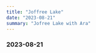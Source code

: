 ```yaml
---
title: "Joffree Lake"
date: "2023-08-21"
summary: "Jofree Lake with Ara"
---
```


### 2023-08-21

<div className="mx-auto max-w-lg">
  <BlurImage
    url="https://images.jaeungkim.com/blog/personal/2023-aug-joffree/2023joffree1.jpeg"
    alt="2023-joffree-1"
  />
  <BlurImage
    url="https://images.jaeungkim.com/blog/personal/2023-aug-joffree/2023joffree2.jpeg"
    alt="2023-joffree-2"
  />
  <BlurImage
    url="https://images.jaeungkim.com/blog/personal/2023-aug-joffree/2023joffree3.jpeg"
    alt="2023-joffree-3"
  />
  <BlurImage
    url="https://images.jaeungkim.com/blog/personal/2023-aug-joffree/2023joffree4.jpeg"
    alt="2023-joffree-4"
  />
  <BlurImage
    url="https://images.jaeungkim.com/blog/personal/2023-aug-joffree/2023joffree5.jpeg"
    alt="2023-joffree-5"
  />
  <BlurImage
    url="https://images.jaeungkim.com/blog/personal/2023-aug-joffree/2023joffree6.jpeg"
    alt="2023-joffree-6"
  />
  <BlurImage
    url="https://images.jaeungkim.com/blog/personal/2023-aug-joffree/2023joffree7.jpeg"
    alt="2023-joffree-7"
  />
  <BlurImage
    url="https://images.jaeungkim.com/blog/personal/2023-aug-joffree/2023joffree8.jpeg"
    alt="2023-joffree-8"
  />
  <BlurImage
    url="https://images.jaeungkim.com/blog/personal/2023-aug-joffree/2023joffree9.jpeg"
    alt="2023-joffree-9"
  />
  <BlurImage
    url="https://images.jaeungkim.com/blog/personal/2023-aug-joffree/2023joffree10.jpeg"
    alt="2023-joffree-10"
  />
  <BlurImage
    url="https://images.jaeungkim.com/blog/personal/2023-aug-joffree/2023joffree11.jpeg"
    alt="2023-joffree-11"
  />
  <BlurImage
    url="https://images.jaeungkim.com/blog/personal/2023-aug-joffree/2023joffree12.jpeg"
    alt="2023-joffree-12"
  />
  <BlurImage
    url="https://images.jaeungkim.com/blog/personal/2023-aug-joffree/2023joffree13.jpeg"
    alt="2023-joffree-13"
  />
  <BlurImage
    url="https://images.jaeungkim.com/blog/personal/2023-aug-joffree/2023joffree14.jpeg"
    alt="2023-joffree-14"
  />
  <BlurImage
    url="https://images.jaeungkim.com/blog/personal/2023-aug-joffree/2023joffree15.jpeg"
    alt="2023-joffree-15"
  />
  <BlurImage
    url="https://images.jaeungkim.com/blog/personal/2023-aug-joffree/2023joffree16.jpeg"
    alt="2023-joffree-16"
  />
  <BlurImage
    url="https://images.jaeungkim.com/blog/personal/2023-aug-joffree/2023joffree17.jpeg"
    alt="2023-joffree-17"
  />
  <BlurImage
    url="https://images.jaeungkim.com/blog/personal/2023-aug-joffree/2023joffree18.jpeg"
    alt="2023-joffree-18"
  />
  <BlurImage
    url="https://images.jaeungkim.com/blog/personal/2023-aug-joffree/2023joffree19.jpeg"
    alt="2023-joffree-19"
  />
  <BlurImage
    url="https://images.jaeungkim.com/blog/personal/2023-aug-joffree/2023joffree20.jpeg"
    alt="2023-joffree-20"
  />
  <BlurImage
    url="https://images.jaeungkim.com/blog/personal/2023-aug-joffree/2023joffree21.jpeg"
    alt="2023-joffree-21"
  />
  <BlurImage
    url="https://images.jaeungkim.com/blog/personal/2023-aug-joffree/2023joffree22.jpeg"
    alt="2023-joffree-22"
  />
  <BlurImage
    url="https://images.jaeungkim.com/blog/personal/2023-aug-joffree/2023joffree23.jpeg"
    alt="2023-joffree-23"
  />
  <BlurImage
    url="https://images.jaeungkim.com/blog/personal/2023-aug-joffree/2023joffree24.jpeg"
    alt="2023-joffree-24"
  />
  <BlurImage
    url="https://images.jaeungkim.com/blog/personal/2023-aug-joffree/2023joffree25.jpeg"
    alt="2023-joffree-25"
  />
  <BlurImage
    url="https://images.jaeungkim.com/blog/personal/2023-aug-joffree/2023joffree26.jpeg"
    alt="2023-joffree-26"
  />
  <BlurImage
    url="https://images.jaeungkim.com/blog/personal/2023-aug-joffree/2023joffree27.jpeg"
    alt="2023-joffree-27"
  />
  <BlurImage
    url="https://images.jaeungkim.com/blog/personal/2023-aug-joffree/2023joffree28.jpeg"
    alt="2023-joffree-28"
  />
  <BlurImage
    url="https://images.jaeungkim.com/blog/personal/2023-aug-joffree/2023joffree29.jpeg"
    alt="2023-joffree-29"
  />
  <BlurImage
    url="https://images.jaeungkim.com/blog/personal/2023-aug-joffree/2023joffree30.jpeg"
    alt="2023-joffree-30"
  />
  <BlurImage
    url="https://images.jaeungkim.com/blog/personal/2023-aug-joffree/2023joffree31.jpeg"
    alt="2023-joffree-31"
  />
  <BlurImage
    url="https://images.jaeungkim.com/blog/personal/2023-aug-joffree/2023joffree32.jpeg"
    alt="2023-joffree-32"
  />
  <BlurImage
    url="https://images.jaeungkim.com/blog/personal/2023-aug-joffree/2023joffree33.jpeg"
    alt="2023-joffree-33"
  />
  <BlurImage
    url="https://images.jaeungkim.com/blog/personal/2023-aug-joffree/2023joffree34.jpeg"
    alt="2023-joffree-34"
  />
  <BlurImage
    url="https://images.jaeungkim.com/blog/personal/2023-aug-joffree/2023joffree35.jpeg"
    alt="2023-joffree-35"
  />
  <BlurImage
    url="https://images.jaeungkim.com/blog/personal/2023-aug-joffree/2023joffree36.jpeg"
    alt="2023-joffree-36"
  />
  <BlurImage
    url="https://images.jaeungkim.com/blog/personal/2023-aug-joffree/2023joffree37.jpeg"
    alt="2023-joffree-37"
  />
  <BlurImage
    url="https://images.jaeungkim.com/blog/personal/2023-aug-joffree/2023joffree38.jpeg"
    alt="2023-joffree-38"
  />
  <BlurImage
    url="https://images.jaeungkim.com/blog/personal/2023-aug-joffree/2023joffree39.jpeg"
    alt="2023-joffree-39"
  />
  <BlurImage
    url="https://images.jaeungkim.com/blog/personal/2023-aug-joffree/2023joffree40.jpeg"
    alt="2023-joffree-40"
  />
  <BlurImage
    url="https://images.jaeungkim.com/blog/personal/2023-aug-joffree/2023joffree41.jpeg"
    alt="2023-joffree-41"
  />
  <BlurImage
    url="https://images.jaeungkim.com/blog/personal/2023-aug-joffree/2023joffree42.jpeg"
    alt="2023-joffree-42"
  />
  <BlurImage
    url="https://images.jaeungkim.com/blog/personal/2023-aug-joffree/2023joffree43.jpeg"
    alt="2023-joffree-43"
  />
  <BlurImage
    url="https://images.jaeungkim.com/blog/personal/2023-aug-joffree/2023joffree44.jpeg"
    alt="2023-joffree-44"
  />
  <BlurImage
    url="https://images.jaeungkim.com/blog/personal/2023-aug-joffree/2023joffree45.jpeg"
    alt="2023-joffree-45"
  />
  <BlurImage
    url="https://images.jaeungkim.com/blog/personal/2023-aug-joffree/2023joffree46.jpeg"
    alt="2023-joffree-46"
  />
  <BlurImage
    url="https://images.jaeungkim.com/blog/personal/2023-aug-joffree/2023joffree47.jpeg"
    alt="2023-joffree-47"
  />
  <BlurImage
    url="https://images.jaeungkim.com/blog/personal/2023-aug-joffree/2023joffree48.jpeg"
    alt="2023-joffree-48"
  />
  <BlurImage
    url="https://images.jaeungkim.com/blog/personal/2023-aug-joffree/2023joffree49.jpeg"
    alt="2023-joffree-49"
  />
  <BlurImage
    url="https://images.jaeungkim.com/blog/personal/2023-aug-joffree/2023joffree50.jpeg"
    alt="2023-joffree-50"
  />
  <BlurImage
    url="https://images.jaeungkim.com/blog/personal/2023-aug-joffree/2023joffree51.jpeg"
    alt="2023-joffree-51"
  />
  <BlurImage
    url="https://images.jaeungkim.com/blog/personal/2023-aug-joffree/2023joffree52.jpeg"
    alt="2023-joffree-52"
  />
  <BlurImage
    url="https://images.jaeungkim.com/blog/personal/2023-aug-joffree/2023joffree53.jpeg"
    alt="2023-joffree-53"
  />
  <BlurImage
    url="https://images.jaeungkim.com/blog/personal/2023-aug-joffree/2023joffree54.jpeg"
    alt="2023-joffree-54"
  />
  <BlurImage
    url="https://images.jaeungkim.com/blog/personal/2023-aug-joffree/2023joffree55.jpeg"
    alt="2023-joffree-55"
  />
  <BlurImage
    url="https://images.jaeungkim.com/blog/personal/2023-aug-joffree/2023joffree56.jpeg"
    alt="2023-joffree-56"
  />
  <BlurImage
    url="https://images.jaeungkim.com/blog/personal/2023-aug-joffree/2023joffree57.jpeg"
    alt="2023-joffree-57"
  />
  <BlurImage
    url="https://images.jaeungkim.com/blog/personal/2023-aug-joffree/2023joffree58.jpeg"
    alt="2023-joffree-58"
  />
  <BlurImage
    url="https://images.jaeungkim.com/blog/personal/2023-aug-joffree/2023joffree59.jpeg"
    alt="2023-joffree-59"
  />
  <BlurImage
    url="https://images.jaeungkim.com/blog/personal/2023-aug-joffree/2023joffree60.jpeg"
    alt="2023-joffree-60"
  />
  <BlurImage
    url="https://images.jaeungkim.com/blog/personal/2023-aug-joffree/2023joffree61.jpeg"
    alt="2023-joffree-61"
  />
</div>
